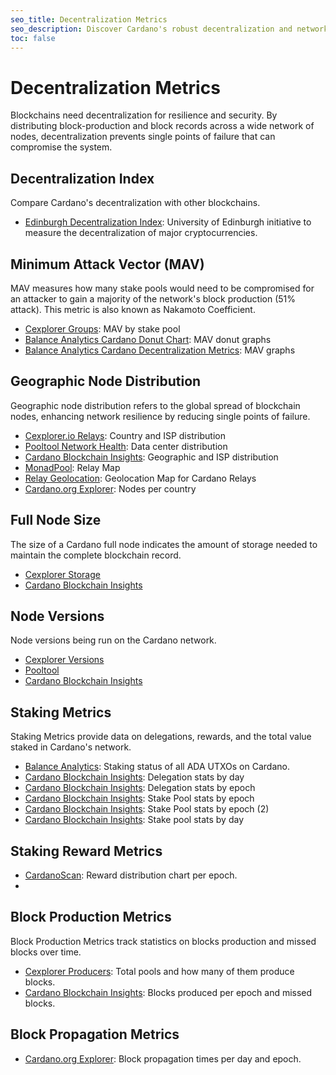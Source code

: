 ```yaml
---
seo_title: Decentralization Metrics
seo_description: Discover Cardano's robust decentralization and network security through key metrics like node distribution, Nakamoto coefficient (MAV), and ledger size.
toc: false
---
```


# Decentralization Metrics

Blockchains need decentralization for resilience and security. By distributing block-production and block records across a wide network of nodes, decentralization prevents single points of failure that can compromise the system.

## Decentralization Index

Compare Cardano's decentralization with other blockchains.

- [Edinburgh Decentralization Index](http://blockchainlab.inf.ed.ac.uk/edi-dashboard/)<OS url="https://github.com/Blockchain-Technology-Lab" />: University of Edinburgh initiative to measure the decentralization of major cryptocurrencies.

## Minimum Attack Vector (MAV)

MAV measures how many stake pools would need to be compromised for an attacker to gain a majority of the network's block production (51% attack). This metric is also known as Nakamoto Coefficient.

- [Cexplorer Groups](https://cexplorer.io/groups)<OS url="https://github.com/cexplorer" />: MAV by stake pool
- [Balance Analytics Cardano Donut Chart](https://www.balanceanalytics.io/chartboards/donut_shop)<OS url="https://github.com/Balance-Analytics" />: MAV donut graphs
- [Balance Analytics Cardano Decentralization Metrics](https://www.balanceanalytics.io/chartboards/decentralization)<OS url="https://github.com/Balance-Analytics" />: MAV graphs

## Geographic Node Distribution

Geographic node distribution refers to the global spread of blockchain nodes, enhancing network resilience by reducing single points of failure.

- [Cexplorer.io Relays](https://cexplorer.io/relays)<OS url="https://github.com/cexplorer" />: Country and ISP distribution
- [Pooltool Network Health](https://pooltool.io/networkhealth)<OS url="https://github.com/PoolTool-io" />: Data center distribution
- [Cardano Blockchain Insights](https://lookerstudio.google.com/s/m24jHTNX1DM): Geographic and ISP distribution
- [MonadPool](https://monadpool.com/cardano.html): Relay Map
- [Relay Geolocation](https://relaygeolocatio.netlify.app/): Geolocation Map for Cardano Relays
- [Cardano.org Explorer](https://beta.explorer.cardano.org/en/micar): Nodes per country

## Full Node Size

The size of a Cardano full node indicates the amount of storage needed to maintain the complete blockchain record.

- [Cexplorer Storage](https://cexplorer.io/storage)<OS url="https://github.com/cexplorer" />
- [Cardano Blockchain Insights](https://lookerstudio.google.com/s/rkbL4boJKeY)

## Node Versions

Node versions being run on the Cardano network.

- [Cexplorer Versions](https://cexplorer.io/versions)<OS url="https://github.com/cexplorer" />
- [Pooltool](https://pooltool.io/networkhealth)<OS url="https://github.com/PoolTool-io" />
- [Cardano Blockchain Insights](https://lookerstudio.google.com/s/ptQ2TyzLyog)

## Staking Metrics

Staking Metrics provide data on delegations, rewards, and the total value staked in Cardano's network.

- [Balance Analytics](https://www.balanceanalytics.io/chartboards/utxo_allocation): Staking status of all ADA UTXOs on Cardano.
- [Cardano Blockchain Insights](https://lookerstudio.google.com/s/ngjdnF7UcC0): Delegation stats by day
- [Cardano Blockchain Insights](https://lookerstudio.google.com/s/jPLgGGDCuww): Delegation stats by epoch
- [Cardano Blockchain Insights](https://lookerstudio.google.com/s/tfLPyoVjJG0): Stake Pool stats by epoch
- [Cardano Blockchain Insights](https://lookerstudio.google.com/s/lFEdCKh30Kk): Stake Pool stats by epoch (2)
- [Cardano Blockchain Insights](https://lookerstudio.google.com/s/tx3YVRG6N3I): Stake pool stats by day

## Staking Reward Metrics

- [CardanoScan](https://cardanoscan.io/analytics/epochRewardDistribution): Reward distribution chart per epoch.
-

## Block Production Metrics

Block Production Metrics track statistics on blocks production and missed blocks over time.

- [Cexplorer Producers](https://cexplorer.io/producers): Total pools and how many of them produce blocks.
- [Cardano Blockchain Insights](https://lookerstudio.google.com/s/nwBRCIaRdRQ): Blocks produced per epoch and missed blocks.

## Block Propagation Metrics

- [Cardano.org Explorer](https://beta.explorer.cardano.org/en/network-monitoring)<OS url="https://github.com/cardano-foundation/cf-explorer" />: Block propagation times per day and epoch.
